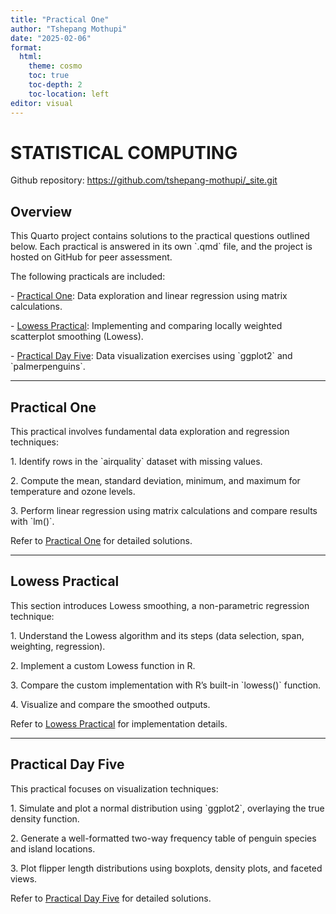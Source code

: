 ```yaml
---
title: "Practical One"
author: "Tshepang Mothupi"
date: "2025-02-06"
format:
  html:
    theme: cosmo
    toc: true
    toc-depth: 2
    toc-location: left
editor: visual
---
```


# STATISTICAL COMPUTING

Github repository: <https://github.com/tshepang-mothupi/_site.git>

## Overview

This Quarto project contains solutions to the practical questions outlined below. Each practical is answered in its own \`.qmd\` file, and the project is hosted on GitHub for peer assessment.

The following practicals are included:

\- [Practical One](prac-day-1.qmd): Data exploration and linear regression using matrix calculations.

\- [Lowess Practical](prac2.qmd): Implementing and comparing locally weighted scatterplot smoothing (Lowess).

\- [Practical Day Five](prac-day-four.qmd): Data visualization exercises using \`ggplot2\` and \`palmerpenguins\`.

------------------------------------------------------------------------

## Practical One

This practical involves fundamental data exploration and regression techniques:

1\. Identify rows in the \`airquality\` dataset with missing values.

2\. Compute the mean, standard deviation, minimum, and maximum for temperature and ozone levels.

3\. Perform linear regression using matrix calculations and compare results with \`lm()\`.

Refer to [Practical One](prac-day-1.qmd) for detailed solutions.

------------------------------------------------------------------------

## Lowess Practical

This section introduces Lowess smoothing, a non-parametric regression technique:

1\. Understand the Lowess algorithm and its steps (data selection, span, weighting, regression).

2\. Implement a custom Lowess function in R.

3\. Compare the custom implementation with R’s built-in \`lowess()\` function.

4\. Visualize and compare the smoothed outputs.

Refer to [Lowess Practical](prac2.qmd) for implementation details.

------------------------------------------------------------------------

## Practical Day Five

This practical focuses on visualization techniques:

1\. Simulate and plot a normal distribution using \`ggplot2\`, overlaying the true density function.

2\. Generate a well-formatted two-way frequency table of penguin species and island locations.

3\. Plot flipper length distributions using boxplots, density plots, and faceted views.

Refer to [Practical Day Five](prac-day-four.qmd) for detailed solutions.
